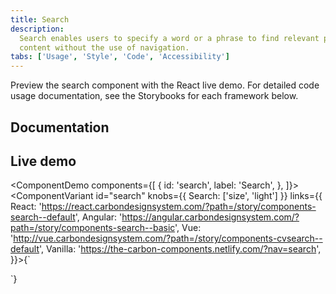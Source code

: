 ```yaml
---
title: Search
description:
  Search enables users to specify a word or a phrase to find relevant pieces of
  content without the use of navigation.
tabs: ['Usage', 'Style', 'Code', 'Accessibility']
---
```


<PageDescription>

Preview the search component with the React live demo. For detailed code usage
documentation, see the Storybooks for each framework below.

</PageDescription>

## Documentation

<Row className="resource-card-group">
<Column colLg={4} colMd={4} noGutterSm>
  <ResourceCard
    subTitle="React"
    href="https://react.carbondesignsystem.com/?path=/story/components-search--default"
    >

<MdxIcon name="react" />

  </ResourceCard>
</Column>
<Column colLg={4} colMd={4} noGutterSm>
  <ResourceCard
      subTitle="Angular (Community)"
      href="https://angular.carbondesignsystem.com/?path=/story/components-search--basic"
      >

<MdxIcon name="angular" />

  </ResourceCard>
</Column>
<Column colLg={4} colMd={4} noGutterSm>
  <ResourceCard
      subTitle="Vue (Community)"
      href="http://vue.carbondesignsystem.com/?path=/story/components-cvsearch--default"
      >

<MdxIcon name="vue" />

  </ResourceCard>
</Column>
</Row>

## Live demo

<ComponentDemo
  components={[
    {
      id: 'search',
      label: 'Search',
    },
  ]}>
  <ComponentVariant
    id="search"
    knobs={{ Search: ['size', 'light'] }}
    links={{
      React:
        'https://react.carbondesignsystem.com/?path=/story/components-search--default',
      Angular:
        'https://angular.carbondesignsystem.com/?path=/story/components-search--basic',
      Vue:
        'http://vue.carbondesignsystem.com/?path=/story/components-cvsearch--default',
      Vanilla: 'https://the-carbon-components.netlify.com/?nav=search',
    }}>{`
<Search
  id="search-1"
  placeHolderText="Search"
/>
  `}</ComponentVariant>
</ComponentDemo>

